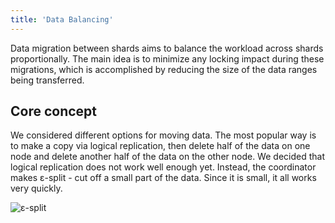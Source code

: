 ```yaml
---
title: 'Data Balancing'
---
```


Data migration between shards aims to balance the workload across shards proportionally. The main idea is to minimize any locking impact during these migrations, which is accomplished by reducing the size of the data ranges being transferred.

## Core concept

We considered different options for moving data. The most popular way is to make a copy via logical replication, then delete half of the data on one node and delete another half of the data on the other node. We decided that logical replication does not work well enough yet. Instead, the coordinator makes ε-split - cut off a small part of the data. Since it is small, it all works very quickly.

![ε-split](https://github.com/pg-sharding/spqr/blob/master/docs/e-split.png?raw=true "ε-split")


